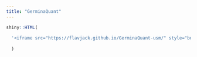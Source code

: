 ```yaml
---
title: "GerminaQuant"
---
```



```r

shiny::HTML(
  
  '<iframe src="https://flavjack.github.io/GerminaQuant-usm/" style="border: 0; position:fixed; top:50px; left:0; right:0; bottom:0; width:100%; height:92%">'
  
  )

```

